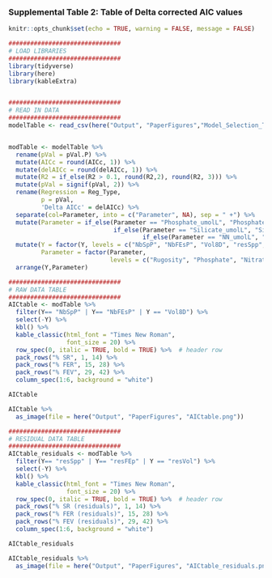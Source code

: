 ### Supplemental Table 2: Table of Delta corrected AIC values

```r
knitr::opts_chunk$set(echo = TRUE, warning = FALSE, message = FALSE)
```

```r
###############################
# LOAD LIBRARIES
###############################
library(tidyverse)
library(here)
library(kableExtra)


###############################
# READ IN DATA
###############################
modelTable <- read_csv(here("Output", "PaperFigures","Model_Selection_Table.csv"))


modTable <- modelTable %>%  
  rename(pVal = pVal.P) %>% 
  mutate(AICc = round(AICc, 1)) %>% 
  mutate(delAICc = round(delAICc, 1)) %>% 
  mutate(R2 = if_else(R2 > 0.1, round(R2,2), round(R2, 3))) %>% 
  mutate(pVal = signif(pVal, 2)) %>% 
  rename(Regression = Reg_Type,
         p = pVal,
         'Delta AICc' = delAICc) %>% 
  separate(col=Parameter, into = c("Parameter", NA), sep = " +") %>% 
  mutate(Parameter = if_else(Parameter == "Phosphate_umolL", "Phosphate", 
                             if_else(Parameter == "Silicate_umolL", "Silicate",
                                     if_else(Parameter == "NN_umolL", "Nitrate+Nitrite", Parameter)))) %>% 
  mutate(Y = factor(Y, levels = c("NbSpP", "NbFEsP", "Vol8D", "resSpp", "resFEp", "resVol")),
         Parameter = factor(Parameter,
                            levels = c("Rugosity", "Phosphate", "Nitrate+Nitrite", "pH", "Salinity", "Silicate", "Temperature"))) %>% 
  arrange(Y,Parameter) 
```
```r
###############################
# RAW DATA TABLE
###############################
AICtable <- modTable %>%
  filter(Y== "NbSpP" | Y== "NbFEsP" | Y == "Vol8D") %>%
  select(-Y) %>% 
  kbl() %>% 
  kable_classic(html_font = "Times New Roman",
                font_size = 20) %>% 
  row_spec(0, italic = TRUE, bold = TRUE) %>%  # header row
  pack_rows("% SR", 1, 14) %>%
  pack_rows("% FER", 15, 28) %>%
  pack_rows("% FEV", 29, 42) %>%
  column_spec(1:6, background = "white")

AICtable
```
```r
AICtable %>% 
  as_image(file = here("Output", "PaperFigures", "AICtable.png"))
```
```r
###############################
# RESIDUAL DATA TABLE
###############################
AICtable_residuals <- modTable %>%
  filter(Y== "resSpp" | Y== "resFEp" | Y == "resVol") %>%
  select(-Y) %>% 
  kbl() %>% 
  kable_classic(html_font = "Times New Roman",
                font_size = 20) %>% 
  row_spec(0, italic = TRUE, bold = TRUE) %>%  # header row
  pack_rows("% SR (residuals)", 1, 14) %>%
  pack_rows("% FER (residuals)", 15, 28) %>%
  pack_rows("% FEV (residuals)", 29, 42) %>%
  column_spec(1:6, background = "white")

AICtable_residuals
```
```r
AICtable_residuals %>% 
  as_image(file = here("Output", "PaperFigures", "AICtable_residuals.png"))
```
